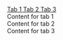 
<Meta title="Components/TabBar" />

<nav role="tablist">
  <a href="#tab" aria-controls="tab-content-1" role="tab" aria-selected="true">
    Tab 1
  </a>
  <a href="#tab" aria-controls="tab-content-2" role="tab">
    Tab 2
  </a>
  <a href="#tab" aria-controls="tab-content-3" role="tab">
    Tab 3
  </a>
</nav>
<section aria-live="polite">
  <article id="tab-content-1" role="tabpanel" aria-hidden="false">
    Content for tab 1
  </article>
  <article id="tab-content-2" role="tabpanel" aria-hidden="true">
    Content for tab 2
  </article>
  <article id="tab-content-3" role="tabpanel" aria-hidden="true">
    Content for tab 3
  </article>
</section>
